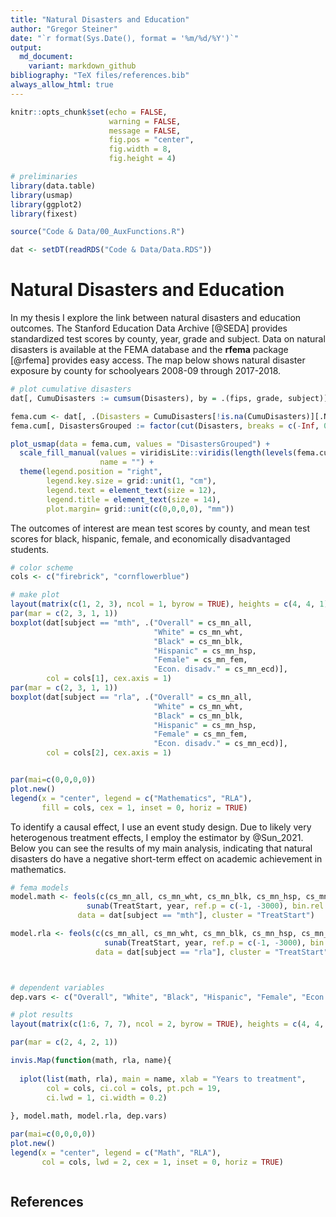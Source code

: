 ```yaml
---
title: "Natural Disasters and Education"
author: "Gregor Steiner"
date: "`r format(Sys.Date(), format = '%m/%d/%Y')`"
output:
  md_document:
    variant: markdown_github
bibliography: "TeX files/references.bib" 
always_allow_html: true
---
```


```r
knitr::opts_chunk$set(echo = FALSE,
                      warning = FALSE,
                      message = FALSE,
                      fig.pos = "center",
                      fig.width = 8,
                      fig.height = 4)
```




```r
# preliminaries
library(data.table)
library(usmap)
library(ggplot2)
library(fixest)

source("Code & Data/00_AuxFunctions.R")

dat <- setDT(readRDS("Code & Data/Data.RDS"))

```


# Natural Disasters and Education

In my thesis I explore the link between natural disasters and education outcomes. The Stanford Education Data Archive [@SEDA] provides standardized test scores by county, year, grade and subject. Data on natural disasters is available at the FEMA database and the **rfema** package [@rfema] provides easy access. The map below shows natural disaster exposure by county for schoolyears 2008-09 through 2017-2018.

```r

# plot cumulative disasters
dat[, CumuDisasters := cumsum(Disasters), by = .(fips, grade, subject)]

fema.cum <- dat[, .(Disasters = CumuDisasters[!is.na(CumuDisasters)][.N]), by = fips]
fema.cum[, DisastersGrouped := factor(cut(Disasters, breaks = c(-Inf, 0, 2, 5, 10, Inf)), labels = c("0", "1-2", "3-5", "6-10", ">10"))]

plot_usmap(data = fema.cum, values = "DisastersGrouped") +
  scale_fill_manual(values = viridisLite::viridis(length(levels(fema.cum$DisastersGrouped))),
                    name = "") +
  theme(legend.position = "right",
        legend.key.size = grid::unit(1, "cm"),
        legend.text = element_text(size = 12),
        legend.title = element_text(size = 14),
        plot.margin= grid::unit(c(0,0,0,0), "mm"))

```


The outcomes of interest are mean test scores by county, and mean test scores for black, hispanic, female, and economically disadvantaged students.

```r

# color scheme
cols <- c("firebrick", "cornflowerblue")

# make plot
layout(matrix(c(1, 2, 3), ncol = 1, byrow = TRUE), heights = c(4, 4, 1))
par(mar = c(2, 3, 1, 1))
boxplot(dat[subject == "mth", .("Overall" = cs_mn_all,
                                "White" = cs_mn_wht,
                                "Black" = cs_mn_blk,
                                "Hispanic" = cs_mn_hsp,
                                "Female" = cs_mn_fem,
                                "Econ. disadv." = cs_mn_ecd)],
        col = cols[1], cex.axis = 1)
par(mar = c(2, 3, 1, 1))
boxplot(dat[subject == "rla", .("Overall" = cs_mn_all,
                                "White" = cs_mn_wht,
                                "Black" = cs_mn_blk,
                                "Hispanic" = cs_mn_hsp,
                                "Female" = cs_mn_fem,
                                "Econ. disadv." = cs_mn_ecd)],
        col = cols[2], cex.axis = 1)


par(mai=c(0,0,0,0))
plot.new()
legend(x = "center", legend = c("Mathematics", "RLA"),
       fill = cols, cex = 1, inset = 0, horiz = TRUE)
```

To identify a causal effect, I use an event study design. Due to likely very heterogenous treatment effects, I employ the estimator by @Sun_2021. Below you can see the results of my main analysis, indicating that natural disasters do have a negative short-term effect on academic achievement in mathematics.

```r

# fema models
model.math <- feols(c(cs_mn_all, cs_mn_wht, cs_mn_blk, cs_mn_hsp, cs_mn_fem, cs_mn_ecd) ~ 
                 sunab(TreatStart, year, ref.p = c(-1, -3000), bin.rel = c(-5:-3000)) | year + fips + grade,
               data = dat[subject == "mth"], cluster = "TreatStart")

model.rla <- feols(c(cs_mn_all, cs_mn_wht, cs_mn_blk, cs_mn_hsp, cs_mn_fem, cs_mn_ecd) ~ 
                     sunab(TreatStart, year, ref.p = c(-1, -3000), bin.rel = c(-5:-9)) | year + fips + grade,
                   data = dat[subject == "rla"], cluster = "TreatStart")



# dependent variables
dep.vars <- c("Overall", "White", "Black", "Hispanic", "Female", "Econ. Disadv.")

# plot results
layout(matrix(c(1:6, 7, 7), ncol = 2, byrow = TRUE), heights = c(4, 4, 4, 1))

par(mar = c(2, 4, 2, 1))

invis.Map(function(math, rla, name){
  
  iplot(list(math, rla), main = name, xlab = "Years to treatment",
        col = cols, ci.col = cols, pt.pch = 19,
        ci.lwd = 1, ci.width = 0.2)
  
}, model.math, model.rla, dep.vars)

par(mai=c(0,0,0,0))
plot.new()
legend(x = "center", legend = c("Math", "RLA"),
       col = cols, lwd = 2, cex = 1, inset = 0, horiz = TRUE)



```




## References


